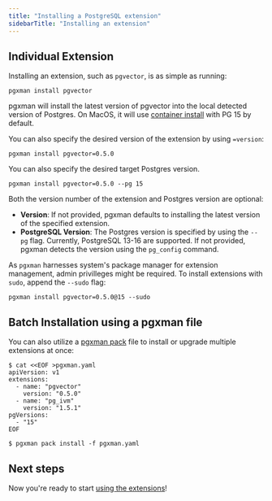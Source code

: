 ```yaml
---
title: "Installing a PostgreSQL extension"
sidebarTitle: "Installing an extension"
---
```


## Individual Extension

Installing an extension, such as `pgvector`, is as simple as running:

```console
pgxman install pgvector
```

pgxman will install the latest version of pgvector into the local detected version of Postgres. On MacOS, it will use
[container install](container) with PG 15 by default.

You can also specify the desired version of the extension by using `=version`:

```console
pgxman install pgvector=0.5.0
```

You can also specify the desired target Postgres version.

```console
pgxman install pgvector=0.5.0 --pg 15
```

Both the version number of the extension and Postgres version are optional:

* **Version**: If not provided, pgxman defaults to installing the latest version of the specified extension.
* **PostgreSQL Version**: The Postgres version is specified by using the `--pg` flag. Currently, PostgreSQL 13-16 are supported. If not provided, pgxman detects the version using the `pg_config` command.

As `pgxman` harnesses system's package manager for extension management,
admin privilleges might be required. To install extensions with `sudo`,
append the `--sudo` flag:

```console
pgxman install pgvector=0.5.0@15 --sudo
```

## Batch Installation using a pgxman file

You can also utilize a [pgxman pack](spec/pack) file to install or upgrade
multiple extensions at once:

```console
$ cat <<EOF >pgxman.yaml
apiVersion: v1
extensions:
  - name: "pgvector"
    version: "0.5.0"
  - name: "pg_ivm"
    version: "1.5.1"
pgVersions:
  - "15"
EOF

$ pgxman pack install -f pgxman.yaml
```

## Next steps

Now you're ready to start [using the extensions](using_extensions)!
